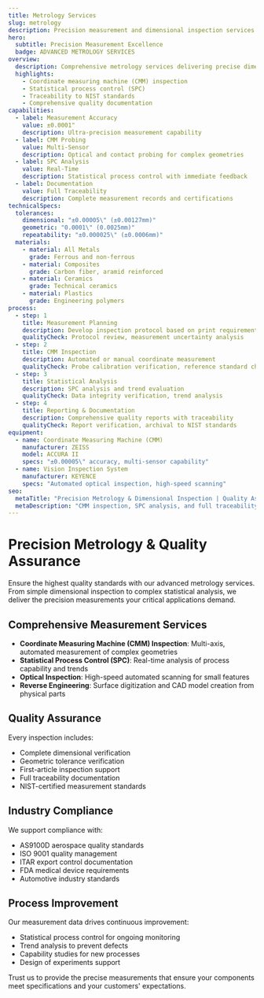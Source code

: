 ```yaml
---
title: Metrology Services
slug: metrology
description: Precision measurement and dimensional inspection services for critical manufacturing components
hero:
  subtitle: Precision Measurement Excellence
  badge: ADVANCED METROLOGY SERVICES
overview:
  description: Comprehensive metrology services delivering precise dimensional verification, statistical analysis, and quality assurance documentation for all manufacturing applications.
  highlights:
    - Coordinate measuring machine (CMM) inspection
    - Statistical process control (SPC)
    - Traceability to NIST standards
    - Comprehensive quality documentation
capabilities:
  - label: Measurement Accuracy
    value: ±0.0001"
    description: Ultra-precision measurement capability
  - label: CMM Probing
    value: Multi-Sensor
    description: Optical and contact probing for complex geometries
  - label: SPC Analysis
    value: Real-Time
    description: Statistical process control with immediate feedback
  - label: Documentation
    value: Full Traceability
    description: Complete measurement records and certifications
technicalSpecs:
  tolerances:
    dimensional: "±0.00005\" (±0.00127mm)"
    geometric: "0.0001\" (0.0025mm)"
    repeatability: "±0.000025\" (±0.0006mm)"
  materials:
    - material: All Metals
      grade: Ferrous and non-ferrous
    - material: Composites
      grade: Carbon fiber, aramid reinforced
    - material: Ceramics
      grade: Technical ceramics
    - material: Plastics
      grade: Engineering polymers
process:
  - step: 1
    title: Measurement Planning
    description: Develop inspection protocol based on print requirements
    qualityCheck: Protocol review, measurement uncertainty analysis
  - step: 2
    title: CMM Inspection
    description: Automated or manual coordinate measurement
    qualityCheck: Probe calibration verification, reference standard checks
  - step: 3
    title: Statistical Analysis
    description: SPC analysis and trend evaluation
    qualityCheck: Data integrity verification, trend analysis
  - step: 4
    title: Reporting & Documentation
    description: Comprehensive quality reports with traceability
    qualityCheck: Report verification, archival to NIST standards
equipment:
  - name: Coordinate Measuring Machine (CMM)
    manufacturer: ZEISS
    model: ACCURA II
    specs: "±0.00005\" accuracy, multi-sensor capability"
  - name: Vision Inspection System
    manufacturer: KEYENCE
    specs: "Automated optical inspection, high-speed scanning"
seo:
  metaTitle: "Precision Metrology & Dimensional Inspection | Quality Assurance"
  metaDescription: "CMM inspection, SPC analysis, and full traceability. ±0.00005\" accuracy. NIST-traceable measurements."
---
```


# Precision Metrology & Quality Assurance

Ensure the highest quality standards with our advanced metrology services. From simple dimensional inspection to complex statistical analysis, we deliver the precision measurements your critical applications demand.

## Comprehensive Measurement Services

- **Coordinate Measuring Machine (CMM) Inspection**: Multi-axis, automated measurement of complex geometries
- **Statistical Process Control (SPC)**: Real-time analysis of process capability and trends
- **Optical Inspection**: High-speed automated scanning for small features
- **Reverse Engineering**: Surface digitization and CAD model creation from physical parts

## Quality Assurance

Every inspection includes:
- Complete dimensional verification
- Geometric tolerance verification
- First-article inspection support
- Full traceability documentation
- NIST-certified measurement standards

## Industry Compliance

We support compliance with:
- AS9100D aerospace quality standards
- ISO 9001 quality management
- ITAR export control documentation
- FDA medical device requirements
- Automotive industry standards

## Process Improvement

Our measurement data drives continuous improvement:
- Statistical process control for ongoing monitoring
- Trend analysis to prevent defects
- Capability studies for new processes
- Design of experiments support

Trust us to provide the precise measurements that ensure your components meet specifications and your customers' expectations.
